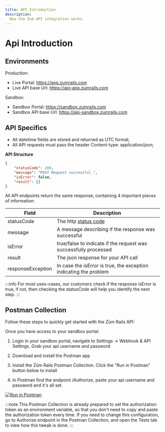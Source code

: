 ```yaml
---
title: API Introduction
description:
  How the Zum API integration works.
---
```


# Api Introduction

## Environments

Production:

- Live Portal: <https://app.zumrails.com>
- Live API base Url: <https://api-app.zumrails.com>

Sandbox:

- Sandbox Portal: <https://sandbox.zumrails.com>
- Sandbox API base Url: <https://api-sandbox.zumrails.com>

## API Specifics

- All datetime fields are stored and returned as UTC format;
- All API requests must pass the header Content-type: application/json;

**API Structure**

```json
{
    "statusCode": 200,
    "message": "POST Request successful.",
    "isError": false,
    "result": {}
}
```

All API endpoints return the same response, containing 4 important pieces of information:

Field | Description
-------------- | --------------
statusCode | The http [status code](./errors)
message | A message describing if the response was successful
isError | true/false to indicate if the request was successfully processed
result | The json response for your API call
responseException | In case the isError is true, the exception indicating the problem

:::info
For most uses-cases, our customers check if the response isError is true, if not, then checking the statusCode will help you identify the next step.
:::

## Postman Collection

Follow these steps to quickly get started with the Zũm Rails API:

Once you have access to your sandbox portal:

1) Login in your sandbox portal, navigate to Settings -> Webhook & API Settings. Grab your api username and password

2) Download and install the Postman app

3) Install the Zũm Rails Postman Collection. Click the "Run in Postman" button below to install

4) In Postman find the endpoint /Authorize, paste your api username and password and it's all set.

[![Run in Postman](https://run.pstmn.io/button.svg)](https://god.postman.co/run-collection/10947695989d0c951b02?action=collection%2Fimport)

:::note
This Postman Collection is already prepared to set the authorization token as an environment variable, so that you don't need to copy and paste the authorization token every time. If you need to change this configuration, go to Authorize endpoint in the Postman Collection, and open the Tests tab to view how this tweak is done.
:::